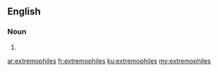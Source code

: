 ==English==

===Noun===
{{head|en|plural}}

# {{plural of|extremophile|lang=en|nocat=1}}

[[ar:extremophiles]]
[[fr:extremophiles]]
[[ku:extremophiles]]
[[my:extremophiles]]